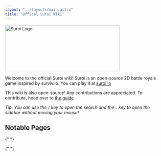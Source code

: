 ```yaml
---
layout: "../layouts/main.astro"
title: "Offical Suroi Wiki"
---
```



<img
  class="flex justify-center mx-auto"
  width="375"
  height="150"
  src="/vendor/suroi/client/public/img/logos/suroi.png"
  alt="Suroi Logo"
/>

Welcome to the official Suroi wiki! Suroi is an open-source 2D battle royale game inspired by surviv.io. You can play it at [suroi.io](https://suroi.io)

This wiki is also open-source! Any contributions are appreciated. To contribute, head over to [the guide](/contributing)

_Tip: You can use the `/` key to open the search and the `.` key to open the sidebar without moving your mouse!_

## Notable Pages

<div className="flex flex-col flex-wrap gap-4 mt-8 lg:flex-row">
  <CardLink
    title="Weapons"
    description="List of Weapons"
    url="/weapons"
    image="/vendor/suroi/client/public/img/game/weapons/ak47.svg"
  />

{" "}

<CardLink
  title="Consumables"
  description="List of Consumables"
  url="/consumables"
  image="/vendor/suroi/client/public/img/game/loot/medikit.svg"
/>

{" "}

<CardLink
  title="Loot Tables"
  description="Loot Drop Rates"
  url="/loot"
  image="/vendor/suroi/client/public/img/game/obstacles/flint_crate.svg"
/>

<CardLink
  title="Equipment"
  description="List of Equipment"
  url="/equipment"
  image="/vendor/suroi/client/public/img/game/loot/regular_vest.svg"
/>

</div>

<div className="flex flex-col flex-wrap gap-4 mt-8 lg:flex-row">
  <CardLink
    title="Obstacles"
    description="List of obstacles and structures"
    url="/obstacles"
    image="/vendor/suroi/client/public/img/game/obstacles/rock_1.svg"
  />
</div>
